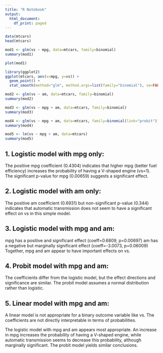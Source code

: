 ```yaml
---
title: "R Notebook"
output:
  html_document:
    df_print: paged
---
```


```r

data(mtcars)
head(mtcars)

mod1 <- glm(vs ~ mpg, data=mtcars, family=binomial)
summary(mod1)

plot(mod1)

library(ggplot2)
ggplot(mtcars, aes(x=mpg, y=vs)) + 
  geom_point() +
  stat_smooth(method="glm", method.args=list(family="binomial"), se=FALSE)

mod2 <- glm(vs ~ am, data=mtcars, family=binomial)
summary(mod2)

mod3 <- glm(vs ~ mpg + am, data=mtcars, family=binomial)
summary(mod3)

mod4 <- glm(vs ~ mpg + am, data=mtcars, family=binomial(link="probit"))
summary(mod4)

mod5 <- lm(vs ~ mpg + am, data=mtcars)
summary(mod5)

```
## 1. Logistic model with mpg only:
The positive mpg coefficient (0.4304) indicates that higher mpg (better fuel efficiency) increases the probability of having a V-shaped engine (vs=1).
The significant p-value for mpg (0.00659) suggests a significant effect.

## 2. Logistic model with am only:
The positive am coefficient (0.6931) but non-significant p-value (0.344) indicates that automatic transmission does not seem to have a significant effect on vs in this simple model.

## 3. Logistic model with mpg and am:
mpg has a positive and significant effect (coeff=0.6809, p=0.00697)
am has a negative but marginally significant effect (coeff=-3.0073, p=0.06009)
Together, mpg and am appear to have important effects on vs.

## 4. Probit model with mpg and am:
The coefficients differ from the logistic model, but the effect directions and significance are similar.
The probit model assumes a normal distribution rather than logistic.

## 5. Linear model with mpg and am:
A linear model is not appropriate for a binary outcome variable like vs.
The coefficients are not directly interpretable in terms of probabilities.

The logistic model with mpg and am appears most appropriate. An increase in mpg increases the probability of having a V-shaped engine, while automatic transmission seems to decrease this probability, although marginally significant. The probit model yields similar conclusions.
